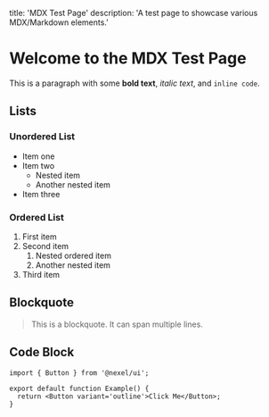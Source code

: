 title: 'MDX Test Page'
description: 'A test page to showcase various MDX/Markdown elements.'

# Welcome to the MDX Test Page

This is a paragraph with some **bold text**, _italic text_, and `inline code`.

## Lists

### Unordered List

- Item one
- Item two
  - Nested item
  - Another nested item
- Item three

### Ordered List

1. First item
2. Second item
   1. Nested ordered item
   2. Another nested item
3. Third item

## Blockquote

> This is a blockquote.
> It can span multiple lines.

## Code Block

```tsx
import { Button } from '@nexel/ui';

export default function Example() {
  return <Button variant='outline'>Click Me</Button>;
}
```
